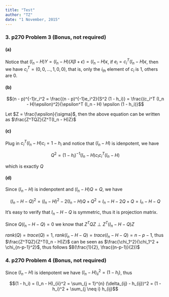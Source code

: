 ```yaml
---
title: "Test"
author: "TZ"
date: "1 November, 2015"
---
```


### 3. p270 Problem 3 (Bonus, not required)

#### (a)

Notice that $(I_n - H)Y = (I_n - H)(X \beta + \epsilon) = (I_n - H)\epsilon$, if $e_i = c_i^T (I_n - H)\epsilon$, then we have $c_i^T = (0, 0, ..., 1, 0, 0)$, that is, only the $i_{th}$ element of $c_i$ is 1, others are 0.

#### (b)

$$(n - p)^{-1}r_i^2 = \frac{(n - p)^{-1}e_i^2}{S^2 (1 - h_i)} = \frac{(c_i^T (I_n - H)\epsilon)^2}{\epsilon^T (I_n - H) \epsilon (1 - h_i)}$$

Let $Z = \frac{\epsilon}{\sigma}$, then the above equation can be written as $\frac{Z^TQZ}{Z^T(I_n - H)Z}$

#### (c)

Plug in $c_i^T(I_n - H)c_i = 1 - h_i$ and notice that $(I_n - H)$ is idenpotent, we have

$$Q^2 = (1 - h_i)^{-1}(I_n - H)c_i c_i^T (I_n - H)$$

which is exactly $Q$

#### (d)

Since $(I_n - H)$ is indenpotent and $(I_n - H)Q = Q$, we have

$$(I_n - H - Q)^2 = (I_n - H)^2 - 2(I_n - H)Q + Q^2 = I_n - H - 2Q + Q = I_n - H - Q$$

It's easy to verify that $I_n - H - Q$ is symmetric, thus it is projection matrix.

Since $Q(I_n - H - Q) = 0$ we know that $Z^TQZ \perp Z^T(I_n - H - Q)Z$

$rank(Q) = trace(Q) = 1$, $rank(I_n - H - Q) = trace(I_n - H - Q) = n - p - 1$, thus $\frac{Z^TQZ}{Z^T(I_n - H)Z}$ can be seen as $\frac{\chi_1^2}{\chi_1^2 + \chi_{n-p-1}^2}$, thus follows $B(\frac{1}{2}, \frac{(n-p-1)}{2})$

### 4. p270 Problem 4 (Bonus, not required)

Since $(I_n - H)$ is idenpotent we have $(I_n - H)_{ii}^2 = (1 - h_i)$, thus

$$(1 - h_i) = (I_n - H)_{ii}^2 = \sum_{j = 1}^{n} (\delta_{ij} - h_{ij})^2 = (1 - h_i)^2 + \sum_{j \neq i} h_{ij}$$
